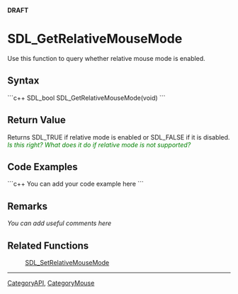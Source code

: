 <!-- pragma section-numbers off -->
<!-- pragma disable-camelcase -->
'''DRAFT'''

= SDL_GetRelativeMouseMode =
Use this function to query whether relative mouse mode is enabled.


== Syntax ==
```c++
SDL_bool SDL_GetRelativeMouseMode(void)
```

== Return Value ==
Returns SDL_TRUE if relative mode is enabled or SDL_FALSE if it is disabled.
''<span style="color: green;">Is this right? What does it do if relative mode is not supported?</span>''

== Code Examples ==
```c++
You can add your code example here
```

== Remarks ==
''You can add useful comments here''

== Related Functions ==
:[[SDL_SetRelativeMouseMode]]

----
[[CategoryAPI]], [[CategoryMouse]]
